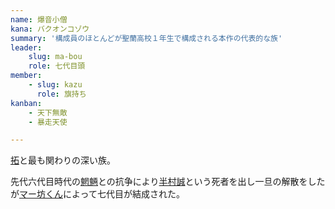 ```yaml
---
name: 爆音小僧
kana: バクオンコゾウ
summary: '構成員のほとんどが聖蘭高校１年生で構成される本作の代表的な族'
leader: 
    slug: ma-bou
    role: 七代目頭
member:
    - slug: kazu 
      role: 旗持ち
kanban: 
    - 天下無敵
    - 暴走天使

---
```

[拓](/people/taku)と最も関わりの深い族。

先代六代目時代の[魍魎](/teams/moryo)との抗争により[半村誠](/people/hanmuramakoto)という死者を出し一旦の解散をしたが[マー坊くん](/people/ma-bou)によって七代目が結成された。